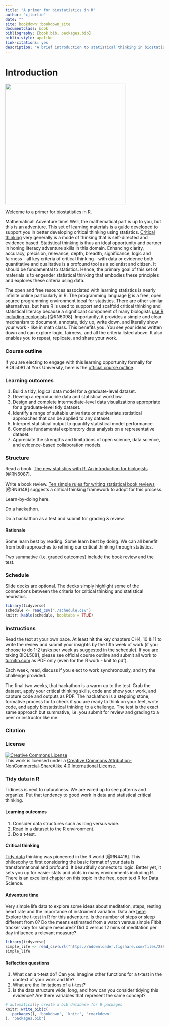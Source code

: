 ```yaml
--- 
title: "A primer for biostatistics in R"
author: "cjlortie"
date: ""
site: bookdown::bookdown_site
documentclass: book
bibliography: [book.bib, packages.bib]
biblio-style: apalike
link-citations: yes
description: "A brief introduction to statistical thinking in biostatistics supported by the R programming language."
---
```


# Introduction  

![](./adventure.png){width=4in}  

Welcome to a primer for biostatistics in R.  

Mathematical! Adventure time! Well, the mathematical part is up to you, but this is an adventure. This set of learning materials is a guide developed to support you in better developing critical thinking using statistics. [Critical thinking](https://www.criticalthinking.org/pages/defining-critical-thinking/766) very generally is a mode of thinking that is self-directed and evidence based. Statistical thinking is thus an ideal opportunity and partner in honing literacy adventure skills in this domain. Enhancing clarity, accuracy, precision, relevance, depth, breadth, significance, logic and fairness - all key criteria of critical thinking - with data or evidence both quantitative and qualitative is a profound tool as a scientist and citizen. It should be fundamental to statistics. Hence, the primary goal of this set of materials is to engender statistical thinking that embodies these principles and explores these criteria using data. 

The open and free resources associated with learning statistics is nearly infinite online particularly in R. The programming language [R](https://www.r-project.org) is a free, open source programming environment ideal for statistics. There are other similar alternatives, but here R is used to support and scaffold critical thinking and statistical literacy because a significant component of many biologists [use R including ecologists](https://esajournals.onlinelibrary.wiley.com/doi/full/10.1002/ecs2.2567) [@RN6098]. Importantly, it provides a simple and clear mechanism to document, annotate, tidy up, write down, and literally show your work - like in math class. This benefits you. You see your ideas written down and can explore logic, fairness, and all the criteria listed above. It also enables you to repeat, replicate, and share your work.  

### Course outline {-}  
If you are electing to engage with this learning opportunity formally for BIOL5081 at York University, here is the [official course outline](https://figshare.com/articles/online_resource/BIOL_5081_Course_Outline_2021/14901087).  

### Learning outcomes {-} 
1. Build a tidy, logical data model for a graduate-level dataset.  
2. Develop a reproducible data and statistical workflow.  
3. Design and complete intermediate-level data visualizations appropriate for a graduate-level tidy dataset.  
4. Identify a range of suitable univariate or multivariate statistical approaches that can be applied to any dataset.  
5.  Interpret statistical output to quantify statistical model performance.  
6.  Complete fundamental exploratory data analysis on a representative dataset.  
7. Appreciate the strengths and limitations of open science, data science, and evidence-based collaboration models.  

### Structure {-}  
Read a book. [The new statistics with R. An introduction for biologists](https://oxford.universitypressscholarship.com/view/10.1093/acprof:oso/9780198729051.001.0001/acprof-9780198729051) [@RN6087].  

Write a book review. [Ten simple rules for writing statistical book reviews](https://journals.plos.org/ploscompbiol/article?id=10.1371/journal.pcbi.1006562) [@RN6148] suggests a critical thinking framework to adopt for this process.  

Learn-by-doing here.  

Do a hackathon.  

Do a hackathon as a test and submit for grading & review.  

#### Rationale {-}  
Some learn best by reading. Some learn best by doing. We can all benefit from both approaches to refining our critical thinking through statistics.  

Two summative (i.e. graded outcomes) include the book review and the test.  

### Schedule {-} 
Slide decks are optional. The decks simply highlight some of the connections between the criteria for critical thinking and statistical heuristics.  

```r
library(tidyverse)
schedule <- read_csv("./schedule.csv")
knitr::kable(schedule, booktabs = TRUE)

```

### Instructions {-} 
Read the text at your own pace. At least hit the key chapters CH4, 10 & 11 to write the review and submit your insights by the fifth week of work (if you choose to do 1-2 tasks per week as suggested in the schedule). If you are taking BIOL5081, please see official course outline and submit all work to [turnitin.com](https://www.turnitin.com) as PDF only (even for the R work - knit to pdf). 

Each week, read, discuss if you elect to work synchronously, and try the challenge provided.  

The final two weeks, that hackathon is a warm up to the test. Grab the dataset, apply your critical thinking skills, code and show your work, and capture code and outputs as PDF. The hackathon is a stepping stone, formative process for to check if you are ready to think on your feet, write code, and apply biostatistical thinking to a challenge. The test is the exact same approach but summative, i.e. you submit for review and grading to a peer or instructor like me.  

### Citation {-}  


### License {-}  

<a rel="license" href="http://creativecommons.org/licenses/by-nc-sa/4.0/"><img alt="Creative Commons License" style="border-width:0" src="https://i.creativecommons.org/l/by-nc-sa/4.0/88x31.png" /></a><br />This work is licensed under a <a rel="license" href="http://creativecommons.org/licenses/by-nc-sa/4.0/">Creative Commons Attribution-NonCommercial-ShareAlike 4.0 International License</a>.  

### Tidy data in R {-}  
Tidiness is next to naturalness. We are wired up to see patterns and organize. Put that tendency to good work in data and statistical critical thinking.  

#### Learning outcomes {-}  
1. Consider data structures such as long versus wide.  
2. Read in a dataset to the R environment.   
3. Do a t-test.  

#### Critical thinking {-}  
[Tidy data](https://www.jstatsoft.org/article/view/v059i10) thinking was pioneered in the R world [@RN4416].  This philosophy to first considering the basic format of your data is transformational and profound. It beautifully connects to logic. Better yet, it sets you up for easier stats and plots in many environments including R. There is an excellent [chapter](https://r4ds.had.co.nz/tidy-data.html) on this topic in the free, open text R for Data Science.   

#### Adventure time {-}  
Very simple life data to explore some ideas about meditation, steps, resting heart rate and the importance of instrument variation.  Data are [here](https://figshare.com/articles/dataset/Simple_health_data/15040515). Explore the t-test in R for this adventure. Is the number of steps or sleep different from 0? Do the means estimated from a watch versus simple Fitbit tracker vary for simple measures? Did 0 versus 12 mins of meditation per day influence a relevant measure?    


```r
library(tidyverse)
simple_life <- read_csv(url("https://ndownloader.figshare.com/files/28920855"))
simple_life

```

#### Reflection questions {-}  
1. What can a t-test do? Can you imagine other functions for a t-test in the context of your work and life?
2. What are the limitations of a t-test?
3. Is the data structure wide, long, and how can you consider tidying this evidence? Are there variables that represent the same concept?  




```r
# automatically create a bib database for R packages
knitr::write_bib(c(
  .packages(), 'bookdown', 'knitr', 'rmarkdown'
), 'packages.bib')
```
